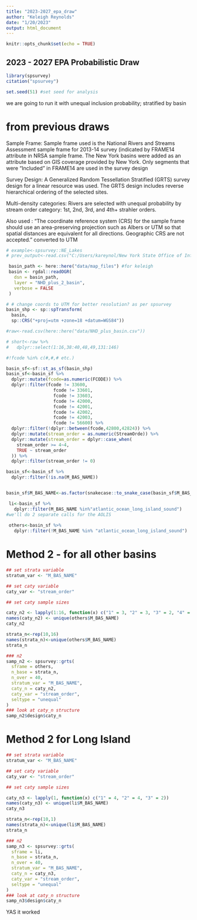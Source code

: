 ```yaml
---
title: "2023-2027_epa_draw"
author: "Keleigh Reynolds"
date: "1/20/2023"
output: html_document
---
```


```r
knitr::opts_chunk$set(echo = TRUE)
```

## 2023 - 2027 EPA Probabilistic Draw

```r
library(spsurvey)
citation("spsurvey")

```

```r
set.seed(51) #set seed for analysis

```

we are going to run it with unequal inclusion probability; stratified by basin

# from previous draws

Sample Frame: Sample frame used is the National Rivers and Streams Assessment sample frame for 2013-14 survey (indicated by FRAME14 attribute in NRSA sample frame.  The New York basins were added as an attribute based on GIS coverage provided by New York.  Only segments that were “Included” in FRAME14 are used in the survey design

Survey Design: A Generalized Random Tessellation Stratified (GRTS) survey design for a linear resource was used.  The GRTS design includes reverse hierarchical ordering of the selected sites.

Multi-density categories:  Rivers are selected with unequal probability by stream order category: 1st, 2nd, 3rd, and 4th+ strahler orders.

Also used : 
"The coordinate reference system (CRS) for the sample frame should use an area-preserving projection such as Albers or UTM so that spatial distances are equivalent for all directions. Geographic CRS are not accepted." converted to UTM


```r

# example<-spsurvey::NE_Lakes
# prev_output<-read.csv("C:/Users/kareynol/New York State Office of Information Technology Services/SMAS - Site Selection/Probabilistic_epa_draw_data/Probabilistic/2018_2022Draw/2018_prob_draw.csv")

 basin_path <- here::here("data/map_files") #for keleigh
 basin <- rgdal::readOGR(
   dsn = basin_path,
   layer = "NHD_plus_2_basin",
   verbose = FALSE
 )

# # change coords to UTM for better resolution? as per spsurvey
basin_shp <- sp::spTransform(
  basin,
  sp::CRS("+proj=utm +zone=18 +datum=WGS84"))

#raw<-read.csv(here::here("data/NHD_plus_basin.csv"))

# short<-raw %>% 
#   dplyr::select(1:16,38:40,48,49,131:146)


```



```r
#!fcode %in% c(#,#,# etc.)

basin_sf<-sf::st_as_sf(basin_shp)
basin_sf<-basin_sf %>% 
  dplyr::mutate(fcode=as.numeric(FCODE)) %>% 
  dplyr::filter(fcode != 33600,
                  fcode != 33601,
                  fcode != 33603,
                  fcode != 42000,
                  fcode != 42001,
                  fcode != 42002,
                  fcode != 42003,
                  fcode != 56600) %>% 
  dplyr::filter(!dplyr::between(fcode,42800,42824)) %>% 
  dplyr::mutate(stream_order = as.numeric(StreamOrde)) %>% 
  dplyr::mutate(stream_order = dplyr::case_when(
    stream_order >= 4~4,
    TRUE ~ stream_order
  )) %>% 
  dplyr::filter(stream_order != 0)

basin_sf<-basin_sf %>% 
  dplyr::filter(!is.na(M_BAS_NAME))


basin_sf$M_BAS_NAME<-as.factor(snakecase::to_snake_case(basin_sf$M_BAS_NAME)) #making the basins alitte cleaner

 li<-basin_sf %>%
   dplyr::filter(M_BAS_NAME %in%"atlantic_ocean_long_island_sound")
#we'll do 2 separate calls for the AOLIS
   
 others<-basin_sf %>%
   dplyr::filter(!M_BAS_NAME %in% "atlantic_ocean_long_island_sound")


```

  
# Method 2 - for all other basins

```r
## set strata variable
stratum_var <- "M_BAS_NAME"

## set caty variable
caty_var <- "stream_order"

## set caty sample sizes

caty_n2 <- lapply(1:16, function(x) c("1" = 3, "2" = 3, "3" = 2, "4" = 2))
names(caty_n2) <- unique(others$M_BAS_NAME)
caty_n2

strata_n<-rep(10,16)
names(strata_n)<-unique(others$M_BAS_NAME)
strata_n

### n2
samp_n2 <- spsurvey::grts(
  sframe = others,
  n_base = strata_n,
  n_over = 40,
  stratum_var = "M_BAS_NAME",
  caty_n = caty_n2,
  caty_var = "stream_order",
  seltype = "unequal"
)
### look at caty_n structure
samp_n2$design$caty_n

```
# Method 2 for Long Island

```r
## set strata variable
stratum_var <- "M_BAS_NAME"

## set caty variable
caty_var <- "stream_order"

## set caty sample sizes

caty_n3 <- lapply(1, function(x) c("1" = 4, "2" = 4, "3" = 2))
names(caty_n3) <- unique(li$M_BAS_NAME)
caty_n3

strata_n<-rep(10,1)
names(strata_n)<-unique(li$M_BAS_NAME)
strata_n

### n2
samp_n3 <- spsurvey::grts(
  sframe = li,
  n_base = strata_n,
  n_over = 40,
  stratum_var = "M_BAS_NAME",
  caty_n = caty_n3,
  caty_var = "stream_order",
  seltype = "unequal"
)
### look at caty_n structure
samp_n3$design$caty_n

```
YAS it worked

```r



```

